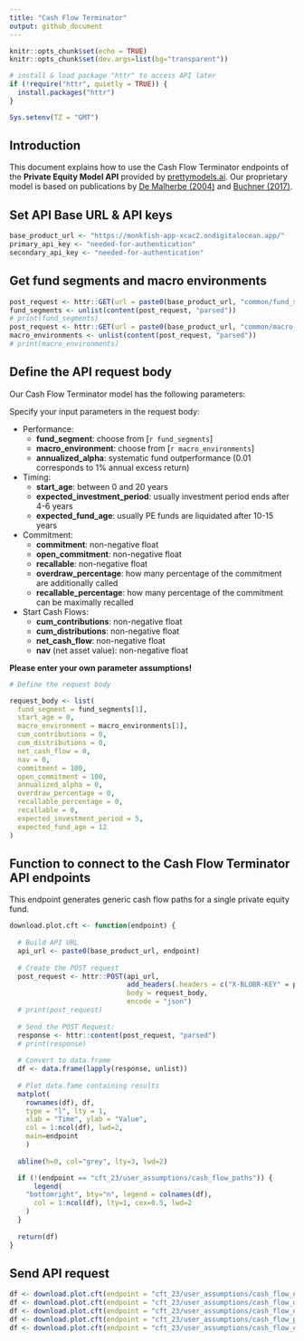 ```yaml
---
title: "Cash Flow Terminator"
output: github_document
---
```


```r
knitr::opts_chunk$set(echo = TRUE)
knitr::opts_chunk$set(dev.args=list(bg="transparent"))

# install & load package "httr" to access API later
if (!require("httr", quietly = TRUE)) {
  install.packages("httr")
}

Sys.setenv(TZ = "GMT")

```

## Introduction

This document explains how to use the Cash Flow Terminator endpoints of the **Private Equity Model API** provided by [prettymodels.ai](https://prettymodels.ai).
Our proprietary model is based on publications by [De Malherbe (2004)](https://doi.org/10.1142/S0219024904002359) and [Buchner (2017)](https://doi.org/10.21314/JOR.2017.363).


## Set API Base URL & API keys

```r
base_product_url <- "https://monkfish-app-xcac2.ondigitalocean.app/"
primary_api_key <- "needed-for-authentication"
secondary_api_key <- "needed-for-authentication"

```

## Get fund segments and macro environments

```r

post_request <- httr::GET(url = paste0(base_product_url, "common/fund_segments"))
fund_segments <- unlist(content(post_request, "parsed"))
# print(fund_segments)
post_request <- httr::GET(url = paste0(base_product_url, "common/macro_environments"))
macro_environments <- unlist(content(post_request, "parsed"))
# print(macro_environments)

```

## Define the API request body

Our Cash Flow Terminator model has the following parameters:

Specify your input parameters in the request body:

- Performance:
    - **fund_segment**: choose from [`r fund_segments`]
    - **macro_environment**: choose from [`r macro_environments`]
    - **annualized_alpha**: systematic fund outperformance (0.01 corresponds to 1% annual excess return)
- Timing:
    - **start_age**: between 0 and 20 years
    - **expected_investment_period**: usually investment period ends after 4-6 years
    - **expected_fund_age**: usually PE funds are liquidated after 10-15 years
- Commitment:
    - **commitment**: non-negative float
    - **open_commitment**: non-negative float
    - **recallable**: non-negative float
    - **overdraw_percentage**: how many percentage of the commitment are additionally called
    - **recallable_percentage**: how many percentage of the commitment can be maximally recalled
- Start Cash Flows:
    - **cum_contributions**: non-negative float
    - **cum_distributions**: non-negative float
    - **net_cash_flow**: non-negative float
    - **nav** (net asset value): non-negative float

**Please enter your own parameter assumptions!**

```r

# Define the request body

request_body <- list(
  fund_segment = fund_segments[1],
  start_age = 0,
  macro_environment = macro_environments[1],
  cum_contributions = 0,
  cum_distributions = 0,
  net_cash_flow = 0,
  nav = 0,
  commitment = 100,
  open_commitment = 100,
  annualized_alpha = 0,
  overdraw_percentage = 0,
  recallable_percentage = 0,
  recallable = 0,
  expected_investment_period = 5,
  expected_fund_age = 12
)

```

## Function to connect to the Cash Flow Terminator API endpoints

This endpoint generates generic cash flow paths for a single private equity fund.

```r

download.plot.cft <- function(endpoint) {
  
  # Build API URL
  api_url <- paste0(base_product_url, endpoint)
  
  # Create the POST request
  post_request <- httr::POST(api_url,
                             add_headers(.headers = c("X-BLOBR-KEY" = primary_api_key)),
                             body = request_body,
                             encode = "json")
  # print(post_request)
  
  # Send the POST Request:
  response <- httr::content(post_request, "parsed")
  # print(response)
  
  # Convert to data.frame
  df <- data.frame(lapply(response, unlist))
  
  # Plot data.fame containing results
  matplot(
    rownames(df), df, 
    type = "l", lty = 1, 
    xlab = "Time", ylab = "Value", 
    col = 1:ncol(df), lwd=2,
    main=endpoint
    )
  
  abline(h=0, col="grey", lty=3, lwd=2)

  if (!(endpoint == "cft_23/user_assumptions/cash_flow_paths")) {
      legend(
    "bottomright", bty="n", legend = colnames(df), 
      col = 1:ncol(df), lty=1, cex=0.5, lwd=2
    )
  }
  
  return(df)
}

```

## Send API request

```r

df <- download.plot.cft(endpoint = "cft_23/user_assumptions/cash_flow_quantiles?quantile=0.1")
df <- download.plot.cft(endpoint = "cft_23/user_assumptions/cash_flow_quantiles?quantile=0.9")
df <- download.plot.cft(endpoint = "cft_23/user_assumptions/cash_flow_quantiles?quantile=0.5")
df <- download.plot.cft(endpoint = "cft_23/user_assumptions/cash_flow_paths")
df <- download.plot.cft(endpoint = "cft_23/user_assumptions/cash_flow_expectations")

```


